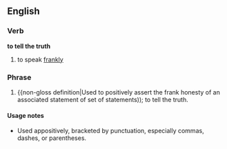 ==English==

===Verb===
'''to tell the truth'''
# {{rfd-sense}} to speak [[frankly]]

===Phrase===
{{infl|en|phrase|head=[[tell]] [[the]] [[truth]]}}

# {{idiom}} {{non-gloss definition|Used to positively assert the frank honesty of an associated statement of set of statements)); to tell the truth.

====Usage notes====
*Used appositively, bracketed by punctuation, especially commas, dashes, or parentheses.